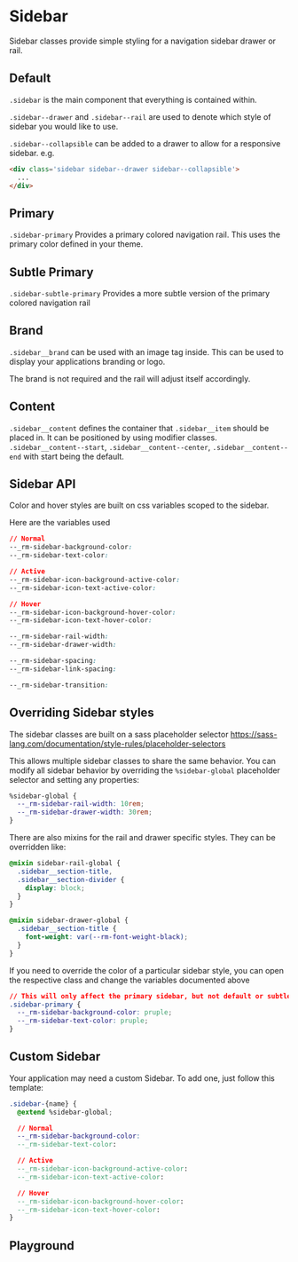 
# Sidebar

Sidebar classes provide simple styling for a navigation sidebar drawer or rail.

## Default

`.sidebar` is the main component that everything is contained within.

`.sidebar--drawer` and `.sidebar--rail` are used to denote which style of sidebar you would like to use.

`.sidebar--collapsible` can be added to a drawer to allow for a responsive sidebar. e.g.

```html
<div class='sidebar sidebar--drawer sidebar--collapsible'>
  ...
</div>
```

<div class='flex layout-row gap-sm'>
  <Canvas withToolbar>
    <Story id='components-sidebar--default-drawer' />
  </Canvas>

  <Canvas withToolbar>
    <Story id='components-sidebar--default-rail' />
  </Canvas>
</div>

## Primary

`.sidebar-primary` Provides a primary colored navigation rail. This uses the primary color defined in your theme.

<div class='flex layout-row gap-sm'>
  <Canvas withToolbar>
    <Story id='components-sidebar--primary-drawer' />
  </Canvas>
  <Canvas withToolbar>
    <Story id='components-sidebar--primary-rail' />
  </Canvas>
</div>

## Subtle Primary

`.sidebar-subtle-primary` Provides a more subtle version of the primary colored navigation rail

<div class='flex layout-row gap-sm'>
  <Canvas withToolbar>
    <Story id='components-sidebar--subtle-primary-drawer' />
  </Canvas>
  <Canvas withToolbar>
    <Story id='components-sidebar--subtle-primary-rail' />
  </Canvas>
</div>

## Brand

`.sidebar__brand` can be used with an image tag inside. This can be used to display your applications branding or logo.

The brand is not required and the rail will adjust itself accordingly.

<div class='flex layout-row gap-sm'>
  <Canvas withToolbar>
    <Story id='components-sidebar--no-brand-drawer' />
  </Canvas>
  <Canvas withToolbar>
    <Story id='components-sidebar--no-brand-rail' />
  </Canvas>
</div>

## Content

`.sidebar__content` defines the container that `.sidebar__item` should be placed in. It can be positioned by using modifier classes.
`.sidebar__content--start`, `.sidebar__content--center`, `.sidebar__content--end` with start being the default.

<div class='flex layout-row gap-sm'>
  <Canvas withToolbar>
    <Story id='components-sidebar--centered-drawer' />
  </Canvas>
  <Canvas withToolbar>
    <Story id='components-sidebar--centered-rail' />
  </Canvas>
</div>

<div class='flex layout-row gap-sm'>
  <Canvas withToolbar>
    <Story id='components-sidebar--end-drawer' />
  </Canvas>
  <Canvas withToolbar>
    <Story id='components-sidebar--end-rail' />
  </Canvas>
</div>

<div class='flex layout-row gap-sm'>
  <Canvas withToolbar>
    <Story id='components-sidebar--logout-drawer' />
  </Canvas>
  <Canvas withToolbar>
    <Story id='components-sidebar--logout-rail' />
  </Canvas>
</div>

## Sidebar API

Color and hover styles are built on css variables scoped to the sidebar.

Here are the variables used

```css
// Normal
--_rm-sidebar-background-color:
--_rm-sidebar-text-color:

// Active
--_rm-sidebar-icon-background-active-color:
--_rm-sidebar-icon-text-active-color:

// Hover
--_rm-sidebar-icon-background-hover-color:
--_rm-sidebar-icon-text-hover-color:

--_rm-sidebar-rail-width:
--_rm-sidebar-drawer-width:

--_rm-sidebar-spacing:
--_rm-sidebar-link-spacing:

--_rm-sidebar-transition:
```

## Overriding Sidebar styles

The sidebar classes are built on a sass placeholder selector https://sass-lang.com/documentation/style-rules/placeholder-selectors

This allows multiple sidebar classes to share the same behavior. You can modify all sidebar behavior by overriding the `%sidebar-global` placeholder selector and setting any properties:
```css
%sidebar-global {
  --_rm-sidebar-rail-width: 10rem;
  --_rm-sidebar-drawer-width: 30rem;
}
```

There are also mixins for the rail and drawer specific styles. They can be overridden like:
```css
@mixin sidebar-rail-global {
  .sidebar__section-title,
  .sidebar__section-divider {
    display: block;
  }
}

@mixin sidebar-drawer-global {
  .sidebar__section-title {
    font-weight: var(--rm-font-weight-black);
  }
}
```

If you need to override the color of a particular sidebar style, you can open the respective class and change the variables documented above
```css
// This will only affect the primary sidebar, but not default or subtle primary
.sidebar-primary {
  --_rm-sidebar-background-color: pruple;
  --_rm-sidebar-text-color: pruple;
}
```

## Custom Sidebar

Your application may need a custom Sidebar. To add one, just follow this template:

```css
.sidebar-{name} {
  @extend %sidebar-global;

  // Normal
  --_rm-sidebar-background-color:
  --_rm-sidebar-text-color:

  // Active
  --_rm-sidebar-icon-background-active-color:
  --_rm-sidebar-icon-text-active-color:

  // Hover
  --_rm-sidebar-icon-background-hover-color:
  --_rm-sidebar-icon-text-hover-color:
}
```

## Playground

<Primary/>
<ArgsTable of='.' story='^'/>
